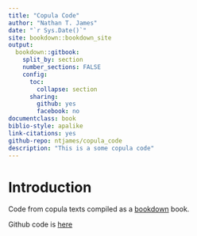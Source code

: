 ```yaml
---
title: "Copula Code"
author: "Nathan T. James"
date: "`r Sys.Date()`"
site: bookdown::bookdown_site
output: 
  bookdown::gitbook:
    split_by: section
    number_sections: FALSE
    config:
      toc:
        collapse: section
      sharing:
        github: yes
        facebook: no
documentclass: book
biblio-style: apalike
link-citations: yes
github-repo: ntjames/copula_code
description: "This is a some copula code"
---
```


# Introduction

Code from copula texts compiled as a [bookdown](https://bookdown.org/yihui/bookdown/) book.

Github code is [here](https://github.com/ntjames/copula_code)
